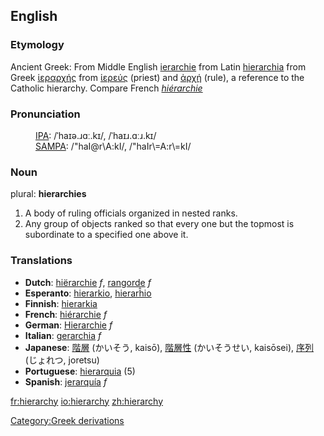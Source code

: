 ==English==
===Etymology===
Ancient Greek: From Middle English [[ierarchie]] from Latin [[hierarchia]] from Greek [[ἱεραρχής]] from [[ἱερεύς]] (priest) and [[ἀρχή]] (rule), a reference to the Catholic hierarchy.  Compare French ''[[hiérarchie]]''

===Pronunciation===
:[[International Phonetic Alphabet|IPA]]: /ˈhaɪə.ɹɑː.kɪ/, /ˈhaɪɹ.ɑːɹ.kɪ/
:[[SAMPA]]: /"haI@r\A:kI/, /"haIr\=A:r\=kI/

=== Noun ===
plural: '''hierarchies'''
# A body of ruling officials organized in nested ranks.
# Any group of objects ranked so that every one but the topmost is subordinate to a specified one above it. 

=== Translations ===
*'''Dutch''': [[hiërarchie]] ''f'', [[rangorde]] ''f''
*'''Esperanto''': [[hierarkio]], [[hierarĥio]]
*'''Finnish''': [[hierarkia]]
*'''French''': [[hiérarchie]] ''f''
*'''German''': [[Hierarchie]] ''f''
*'''Italian''': [[gerarchia]] ''f''
*'''Japanese''': [[階層]] (かいそう, kaisō), [[階層性]] (かいそうせい, kaisōsei), [[序列]] (じょれつ, joretsu)
*'''Portuguese''': [[hierarquia]] {{f}} (5)
*'''Spanish''': [[jerarquía]] ''f''

[[Category:Greek derivations]]

[[fr:hierarchy]]
[[io:hierarchy]]
[[zh:hierarchy]]